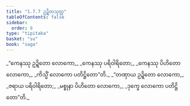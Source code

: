 ```yaml
---
title: "1.7.7 ဥဍ္ဍိတသုတ္တ"
tableOfContents: false
sidebar:
  order: 8
type: "tipitaka"
basket: "su"
book: "saga"
---
```



<DynamicBreadcrumb />

<Division number="67" book="saga">

<Paragraph number="323" type="verses" book="saga">
_“ကေနဿု ဥဍ္ဍိတော လောကော,_  
_ကေနဿု ပရိဝါရိတော;_  
_ကေနဿု ပိဟိတော လောကော,_  
_ကိသ္မိံ လောကော ပတိဋ္ဌိတော”တိ._  

</Paragraph>

<Paragraph number="324" type="verses" book="saga">
_“တဏှာယ ဥဍ္ဍိတော လောကော,_  
_ဇရာယ ပရိဝါရိတော;_  
_မစ္စုနာ ပိဟိတော လောကော,_  
_ဒုက္ခေ လောကော ပတိဋ္ဌိတော”တိ._
</Paragraph>
</Division>